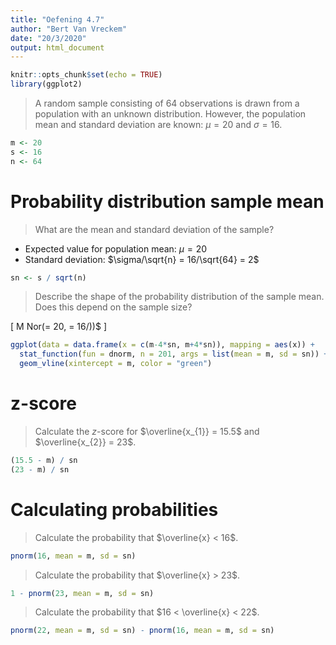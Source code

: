 ```yaml
---
title: "Oefening 4.7"
author: "Bert Van Vreckem"
date: "20/3/2020"
output: html_document
---
```


```r
knitr::opts_chunk$set(echo = TRUE)
library(ggplot2)
```

> A random sample consisting of 64 observations is drawn from a population with an unknown distribution. However, the population mean and standard deviation are known: $\mu = 20$ and $\sigma = 16$.

```r
m <- 20
s <- 16
n <- 64

```

# Probability distribution sample mean

> What are the mean and standard deviation of the sample?

- Expected value for population mean: $\mu = 20$
- Standard deviation: $\sigma/\sqrt{n} = 16/\sqrt{64} = 2$

```r
sn <- s / sqrt(n)
```

> Describe the shape of the probability distribution of the sample mean. Does this depend on the sample size?

\[ M \sim Nor(\mu = 20, \sigma = 16/\sqrt{64}))$ \]

```r
ggplot(data = data.frame(x = c(m-4*sn, m+4*sn)), mapping = aes(x)) +
  stat_function(fun = dnorm, n = 201, args = list(mean = m, sd = sn)) +
  geom_vline(xintercept = m, color = "green")
```


# z-score

> Calculate the $z$-score for $\overline{x_{1}} = 15.5$ and $\overline{x_{2}} = 23$.

```r
(15.5 - m) / sn
(23 - m) / sn
```

# Calculating probabilities

> Calculate the probability that $\overline{x} < 16$.

```r
pnorm(16, mean = m, sd = sn)
```

> Calculate the probability that $\overline{x} > 23$.

```r
1 - pnorm(23, mean = m, sd = sn)
```

> Calculate the probability that $16 < \overline{x} < 22$.

```r
pnorm(22, mean = m, sd = sn) - pnorm(16, mean = m, sd = sn)
```
